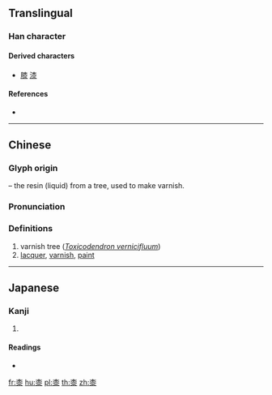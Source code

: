 ==Translingual==

===Han character===
{{Han char|rn=75|rad=木|as=07|sn=11|four=40232|canj=DOE|ids=⿱木⿱𠆢氺}}

====Derived characters====
* [[膝]] [[漆]]

====References====
* {{Han ref|kx=0527.170|dkj=14818|dj=0916.100|hdz=21217.040|uh=687C|ud=26748|bh=D5C3|bd=54723}}

----

==Chinese==
{{zh-forms}}

===Glyph origin===
{{Han etym}}
{{Han compound|木|t1=tree|水|t2=water|ls=ic}} – the resin (liquid) from a tree, used to make varnish.

===Pronunciation===
{{zh-pron
|m=qī
|c=cat1
|mc=y
|oc=y
|ma=
|cat=pn,n
}}

===Definitions===
# varnish tree (''[[w:Toxicodendron vernicifluum|Toxicodendron vernicifluum]]'')
# [[lacquer]], [[varnish]], [[paint]]

----

==Japanese==

===Kanji===
{{ja-kanji|grade=|rs=木07}}

# {{defn|lang=ja|sort=木07}}

====Readings====
* {{ja-readings|on=[[しつ]] (shitsu)|kun=[[うるし]] (urushi)}}

[[fr:桼]]
[[hu:桼]]
[[pl:桼]]
[[th:桼]]
[[zh:桼]]